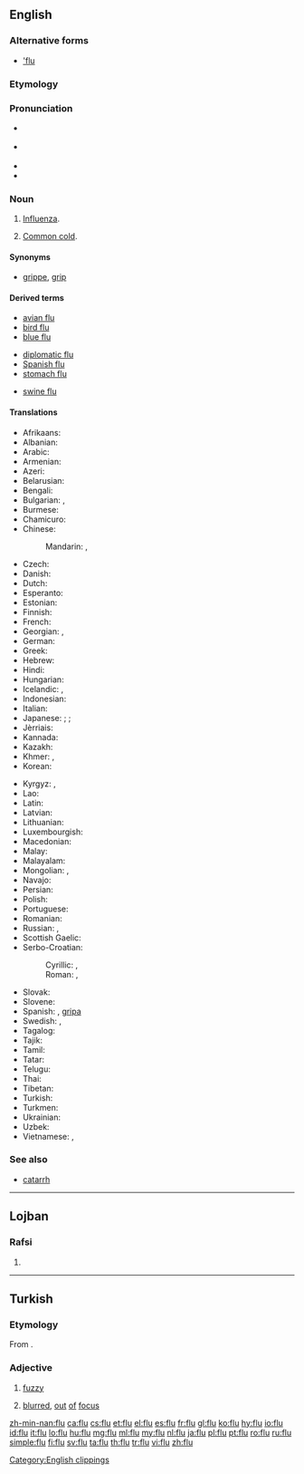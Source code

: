 ==English==
{{wikipedia|Influenza}}

===Alternative forms===
* [['flu]] {{qualifier|dated}}

===Etymology===
{{abbreviation of|influenza|lang=en}}

===Pronunciation===
* {{a|UK}} {{IPA|/fluː/|lang=en}}
* {{a|Aus}} {{IPA|/flʉː/|lang=en}}
* {{audio|en-us-flu.ogg|Audio (US)|lang=en}}
* {{homophones|lang=en|flew|flue}}

===Noun===
{{en-noun}}

# [[influenza|Influenza]].
# {{context|informal|lang=en}} [[common cold|Common cold]].

====Synonyms====
* {{sense|influenza}} [[grippe]], [[grip]]

====Derived terms====
{{rel-top3|Terms derived from ''flu''}}
* [[avian flu]]
* [[bird flu]]
* [[blue flu]]
{{rel-mid3}}
* [[diplomatic flu]]
* [[Spanish flu]]
* [[stomach flu]]
{{rel-mid3}}
* [[swine flu]]
{{rel-bottom}}

====Translations====
{{trans-top|influenza}}
* Afrikaans: {{t|af|griep}}
* Albanian: {{t|sq|grip|m}}
* Arabic: {{t|ar|إنفلونزا|f|tr=influwinza}}
* Armenian: {{t|hy|գրիպ}}
* Azeri: {{t+|az|qrip}}
* Belarusian: {{t|be|грып|m|sc=Cyrl}}
* Bengali: {{t|bn|ইনফ্লুয়েঞ্জা|tr=inphluyenja|sc=Beng}}
* Bulgarian: {{t+|bg|грип|m|sc=Cyrl}}, {{t|bg|инфлуе́нца|f|sc=Cyrl}}
* Burmese: {{t|my|တုတ်ကွေးရောဂါ|sc=Mymr}}
* Chamicuro: {{t|ccc|e'tes̈huli}}
* Chinese:
*: Mandarin: {{t+|cmn|流行性感冒|tr=liúxíngxìnggǎnmào|sc=Hani}}, {{t+|cmn|流感|tr=liúgǎn|sc=Hani}}
* Czech: {{t+|cs|chřipka|f}}
* Danish: {{t|da|influenza|c}}
* Dutch: {{t+|nl|griep|f}}
* Esperanto: {{t|eo|gripo}}
* Estonian: {{t|et|gripp}}
* Finnish: {{t+|fi|influenssa}}
* French: {{t+|fr|grippe|f}}
* Georgian: {{t|ka|ინფლუენცია|sc=Geor}}, {{t|ka|გრიპი|sc=Geor}}
* German: {{t+|de|Grippe|f}}
* Greek: {{t+|el|γρίπη|f}}
* Hebrew: {{t|he|שפעת|f|tr=shapa'at}}
* Hindi: {{t|hi|इनफ़्लुएंज़ा|tr=influ'enzā|sc=Deva}}
* Hungarian: {{t+|hu|influenza}}
* Icelandic: {{t+|is|flensa|f}}, {{t+|is|inflúensa|f}}
* Indonesian: {{t+|id|influenza}}
* Italian: {{t+|it|influenza|f}}
* Japanese: {{qualifier|general}} {{t+|ja|風邪|tr=kaze}}; {{qualifier|detailed}} {{t|ja|ウイルス性の風邪|tr=uirusu-sei no kaze}}; {{qualifier|medical}} {{t+|ja|流行性感冒|tr=ryūkōsē-kanbō}}
* Jèrriais: {{t|roa-jer|grippe|f}}
* Kannada: {{t|kn|ಇನ್ಫ್ಲುಯೆನ್ಜ|sc=Knda}}
* Kazakh: {{t|kk|тұмау|sc=Cyrl}}
* Khmer: {{t|km|ជំងឺគ្រុនផ្ដាសាយ|tr=cumŋɨɨ krun pdaahsaay|sc=Khmr}}, {{t|km|គ្រុនផ្ដាសាយ|tr=krun pdaahsaay|sc=Khmr}}
* Korean: {{t+|ko|인플루엔자|sc=Kore}}
{{trans-mid}}
* Kyrgyz: {{t|ky|грипп|sc=Cyrl}}, {{t|ky|тумоо|sc=Cyrl}}
* Lao: {{t|lo|ໄຂ້ຫວັດໃຫຍ່|sc=Laoo}}
* Latin: {{t|la|influentia|f}}
* Latvian: {{t|lv|gripa|f}}
* Lithuanian: {{t|lt|gripas|m}}
* Luxembourgish: {{t|lb|Gripp|f}}
* Macedonian: {{t|mk|грип|m}}
* Malay: {{t|ms|influenza}}
* Malayalam: {{t|ml|ഇൻഫ്ലുവെൻസ|sc=Mlym}}
* Mongolian: {{t|mn|томуу|sc=Cyrl}}, {{t|mn|ханиад|sc=Cyrl}}
* Navajo: {{t|nv|tahoniigááh}}
* Persian: {{t+|fa|انفلوانزا|tr=anfuluânzâ|sc=fa-Arab}}
* Polish: {{t+|pl|grypa|f}}
* Portuguese: {{t+|pt|gripe|f}}
* Romanian: {{t+|ro|gripă}}
* Russian: {{t+|ru|грипп|m}}, {{t+|ru|инфлюэ́нца|f}}
* Scottish Gaelic: {{t|gd|cnatan mòr|m}}
* Serbo-Croatian:
*: Cyrillic: {{t|sh|грип|m}}, {{t|sh|инфлуенца|f}}
*: Roman: {{t|sh|grip|m}}, {{t+|sh|influenca|f}}
* Slovak: {{t|sk|chrípka|f}}
* Slovene: {{t+|sl|gripa|f}}
* Spanish: {{t+|es|gripe|f}}, [[gripa]] {{g|f}} {{qualifier|Colombia|Mexico}}
* Swedish: {{t+|sv|influensa|c}}, {{t+|sv|flunsa|c}}
* Tagalog: {{t|tl|trangkaso}}
* Tajik: {{t|tg|грипп|sc=Cyrl}}
* Tamil: {{t|ta|இன்ஃபுளுவென்சா|sc=Taml}}
* Tatar: {{t|tt|грипп|sc=Cyrl}}
* Telugu: {{t|te|ఫ్లూ|sc=Telu}}
* Thai: {{t|th|ไข้หวัดใหญ่|tr=kâi wàt yài|sc=Thai}}
* Tibetan: {{t|bo|ཚད་རིམས།|sc=Tibt}}
* Turkish: {{t+|tr|grip}}
* Turkmen: {{t|tk|grip}}
* Ukrainian: {{t|uk|грип|m}}
* Uzbek: {{t|uz|gripp}}
* Vietnamese: {{t|vi|bệnh cúm}}, {{t+|vi|cúm}}
{{trans-bottom}}

{{trans-see|common cold}}

===See also===
* [[catarrh]]

[[Category:English clippings]]

----

==Lojban==

===Rafsi===
{{jbo-rafsi}}

# {{jbo-rafsi of|fulta}}

----

==Turkish==

===Etymology===
From {{etyl|fr|tr}} {{term|flou|lang=fr}}.

===Adjective===
{{tr-adj}}

# [[fuzzy]]
# {{context|photography|lang=tr}} [[blurred]], [[out]] [[of]] [[focus]]

[[zh-min-nan:flu]]
[[ca:flu]]
[[cs:flu]]
[[et:flu]]
[[el:flu]]
[[es:flu]]
[[fr:flu]]
[[gl:flu]]
[[ko:flu]]
[[hy:flu]]
[[io:flu]]
[[id:flu]]
[[it:flu]]
[[lo:flu]]
[[hu:flu]]
[[mg:flu]]
[[ml:flu]]
[[my:flu]]
[[nl:flu]]
[[ja:flu]]
[[pl:flu]]
[[pt:flu]]
[[ro:flu]]
[[ru:flu]]
[[simple:flu]]
[[fi:flu]]
[[sv:flu]]
[[ta:flu]]
[[th:flu]]
[[tr:flu]]
[[vi:flu]]
[[zh:flu]]